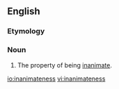 ==English==

===Etymology===
{{suffix|inanimate|ness}}

===Noun===
{{en-noun|-}}

# The property of being [[inanimate]].

[[io:inanimateness]]
[[vi:inanimateness]]